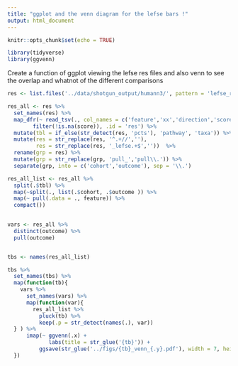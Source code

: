```yaml
---
title: "ggplot and the venn diagram for the lefse bars !"
output: html_document
---
```


```r
knitr::opts_chunk$set(echo = TRUE)
```

```r
library(tidyverse)
library(ggvenn)
```

Create a function of ggplot viewing the lefse res files and also venn to see the overlap and whatnot of the different comparisons

```r
res <- list.files('../data/shotgun_output/humann3/', pattern = 'lefse_ready_.cts.tsv.res$', full.names = T)

res_all <- res %>% 
  set_names(res) %>% 
  map_dfr(~ read_tsv(., col_names = c('feature','xx','direction','score','pval')) %>% 
        filter(!is.na(score)), .id = 'res') %>% 
  mutate(tbl = if_else(str_detect(res, 'pcts'), 'pathway', 'taxa')) %>% 
  mutate(res = str_replace(res, '^.+//',''),
         res = str_replace(res, '_lefse.+$',''))  %>% 
  rename(grp = res) %>% 
  mutate(grp = str_replace(grp, 'pull_','pull\\.')) %>% 
  separate(grp, into = c('cohort','outcome'), sep = '\\.')

res_all_list <- res_all %>% 
  split(.$tbl) %>% 
  map(~split(., list(.$cohort, .$outcome )) %>% 
  map(~ pull(.data = ., feature)) %>% 
  compact())
  

vars <- res_all %>% 
  distinct(outcome) %>% 
  pull(outcome)


tbs <- names(res_all_list)

tbs %>% 
  set_names(tbs) %>% 
  map(function(tb){
    vars %>% 
      set_names(vars) %>% 
      map(function(var){
        res_all_list %>% 
          pluck(tb) %>% 
          keep(.p = str_detect(names(.), var))
  } ) %>% 
      imap(~ ggvenn(.x) +
             labs(title = str_glue('{tb}')) +
          ggsave(str_glue('../figs/{tb}_venn_{.y}.pdf'), width = 7, height = 4))
  })
```

